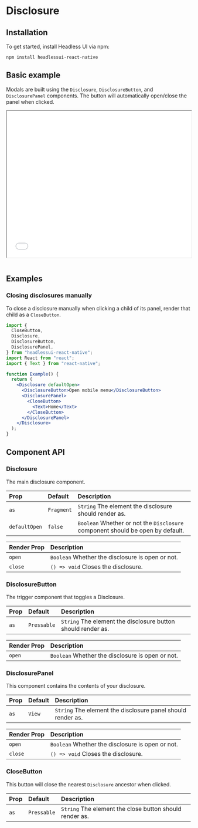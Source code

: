 
# Disclosure

## Installation

To get started, install Headless UI via npm:

```
npm install headlessui-react-native
```

## Basic example

Modals are built using the `Disclosure`, `DisclosureButton`, and `DisclosurePanel` components.
The button will automatically open/close the panel when clicked.

<iframe
  src={`${SHOWCASE_HOST}/components/disclosure`}
  width="100%"
  height="400px"
></iframe>

```jsx file=<rootDir>/node_modules/headlessui-react-native-example-ui/src/disclosure/disclosure-example.tsx

```

## Examples

### Closing disclosures manually

To close a disclosure manually when clicking a child of its panel, render that child as a `CloseButton`.

```jsx
import {
  CloseButton,
  Disclosure,
  DisclosureButton,
  DisclosurePanel,
} from "headlessui-react-native";
import React from "react";
import { Text } from "react-native";

function Example() {
  return (
    <Disclosure defaultOpen>
      <DisclosureButton>Open mobile menu</DisclosureButton>
      <DisclosurePanel>
        <CloseButton>
          <Text>Home</Text>
        </CloseButton>
      </DisclosurePanel>
    </Disclosure>
  );
}
```

## Component API

### Disclosure

The main disclosure component.

| Prop          | Default    | Description                                                                    |
| :------------ | :--------- | :----------------------------------------------------------------------------- |
| `as`          | `Fragment` | `String` The element the disclosure should render as.                          |
| `defaultOpen` | `false`    | `Boolean` Whether or not the `Disclosure` component should be open by default. |

| Render Prop | Description                                      |
| :---------- | :----------------------------------------------- |
| `open`      | `Boolean` Whether the disclosure is open or not. |
| `close`     | `() => void` Closes the disclosure.              |

### DisclosureButton

The trigger component that toggles a Disclosure.

| Prop | Default     | Description                                                  |
| :--- | :---------- | :----------------------------------------------------------- |
| `as` | `Pressable` | `String` The element the disclosure button should render as. |

| Render Prop | Description                                      |
| :---------- | :----------------------------------------------- |
| `open`      | `Boolean` Whether the disclosure is open or not. |

### DisclosurePanel

This component contains the contents of your disclosure.

| Prop | Default | Description                                                 |
| :--- | :------ | :---------------------------------------------------------- |
| `as` | `View`  | `String` The element the disclosure panel should render as. |

| Render Prop | Description                                      |
| :---------- | :----------------------------------------------- |
| `open`      | `Boolean` Whether the disclosure is open or not. |
| `close`     | `() => void` Closes the disclosure.              |

### CloseButton

This button will close the nearest `Disclosure` ancestor when clicked.

| Prop | Default     | Description                                             |
| :--- | :---------- | :------------------------------------------------------ |
| `as` | `Pressable` | `String` The element the close button should render as. |
